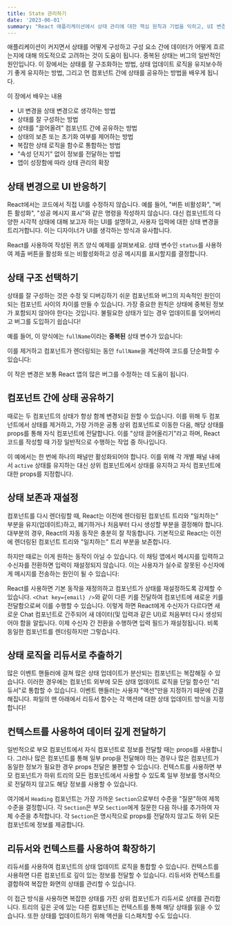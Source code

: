 ```yaml
---
title: State 관리하기
date: '2023-06-01'
summary: "React 애플리케이션에서 상태 관리에 대한 핵심 원칙과 기법을 익히고, UI 변경과 상태 업데이트를 효과적으로 다루는 방법을 배웁니다."
---
```



애플리케이션이 커지면서 상태를 어떻게 구성하고 구성 요소 간에 데이터가 어떻게 흐르는지에 대해 의도적으로 고려하는 것이 도움이 됩니다. 중복된 상태는 버그의 일반적인 원인입니다. 이 장에서는 상태를 잘 구조화하는 방법, 상태 업데이트 로직을 유지보수하기 좋게 유지하는 방법, 그리고 먼 컴포넌트 간에 상태를 공유하는 방법을 배우게 됩니다.

이 장에서 배우는 내용

- UI 변경을 상태 변경으로 생각하는 방법
- 상태를 잘 구성하는 방법
- 상태를 "끌어올려" 컴포넌트 간에 공유하는 방법
- 상태의 보존 또는 초기화 여부를 제어하는 방법
- 복잡한 상태 로직을 함수로 통합하는 방법
- "속성 던지기" 없이 정보를 전달하는 방법
- 앱이 성장함에 따라 상태 관리의 확장

## 상태 변경으로 UI 반응하기

React에서는 코드에서 직접 UI를 수정하지 않습니다. 예를 들어, "버튼 비활성화", "버튼 활성화", "성공 메시지 표시"와 같은 명령을 작성하지 않습니다. 대신 컴포넌트의 다양한 시각적 상태에 대해 보고자 하는 UI를 설명하고, 사용자 입력에 대한 상태 변경을 트리거합니다. 이는 디자이너가 UI를 생각하는 방식과 유사합니다.

React를 사용하여 작성된 퀴즈 양식 예제를 살펴보세요. 상태 변수인 `status`를 사용하여 제출 버튼을 활성화 또는 비활성화하고 성공 메시지를 표시할지를 결정합니다.

## 상태 구조 선택하기

상태를 잘 구성하는 것은 수정 및 디버깅하기 쉬운 컴포넌트와 버그의 지속적인 원인이 되는 컴포넌트 사이의 차이를 만들 수 있습니다. 가장 중요한 원칙은 상태에 중복된 정보가 포함되지 않아야 한다는 것입니다. 불필요한 상태가 있는 경우 업데이트를 잊어버리고 버그를 도입하기 쉽습니다!

예를 들어, 이 양식에는 `fullName`이라는 **중복된** 상태 변수가 있습니다:

이를 제거하고 컴포넌트가 렌더링되는 동안 `fullName`을 계산하여 코드를 단순화할 수 있습니다:

이 작은 변경은 보통 React 앱의 많은 버그를 수정하는 데 도움이 됩니다.


## 컴포넌트 간에 상태 공유하기

때로는 두 컴포넌트의 상태가 항상 함께 변경되길 원할 수 있습니다. 이를 위해 두 컴포넌트에서 상태를 제거하고, 가장 가까운 공통 상위 컴포넌트로 이동한 다음, 해당 상태를 props를 통해 자식 컴포넌트에 전달합니다. 이를 "상태 끌어올리기"라고 하며, React 코드를 작성할 때 가장 일반적으로 수행하는 작업 중 하나입니다.

이 예에서는 한 번에 하나의 패널만 활성화되어야 합니다. 이를 위해 각 개별 패널 내에서 `active` 상태를 유지하는 대신 상위 컴포넌트에서 상태를 유지하고 자식 컴포넌트에 대한 props를 지정합니다.


## 상태 보존과 재설정

컴포넌트를 다시 렌더링할 때, React는 이전에 렌더링된 컴포넌트 트리와 "일치하는" 부분을 유지(업데이트)하고, 폐기하거나 처음부터 다시 생성할 부분을 결정해야 합니다. 대부분의 경우, React의 자동 동작은 충분히 잘 작동합니다. 기본적으로 React는 이전에 렌더링된 컴포넌트 트리와 "일치하는" 트리 부분을 보존합니다.

하지만 때로는 이게 원하는 동작이 아닐 수 있습니다. 이 채팅 앱에서 메시지를 입력하고 수신자를 전환하면 입력이 재설정되지 않습니다. 이는 사용자가 실수로 잘못된 수신자에게 메시지를 전송하는 원인이 될 수 있습니다:


React를 사용하면 기본 동작을 재정의하고 컴포넌트가 상태를 재설정하도록 강제할 수 있습니다. `<Chat key={email} />`와 같이 다른 키를 전달하여 컴포넌트에 새로운 키를 전달함으로써 이를 수행할 수 있습니다. 이렇게 하면 React에게 수신자가 다르다면 새로운 Chat 컴포넌트로 간주되어 새 데이터(및 입력과 같은 UI)로 처음부터 다시 생성되어야 함을 알립니다. 이제 수신자 간 전환을 수행하면 입력 필드가 재설정됩니다. 비록 동일한 컴포넌트를 렌더링하지만 그렇습니다.


## 상태 로직을 리듀서로 추출하기

많은 이벤트 핸들러에 걸쳐 많은 상태 업데이트가 분산되는 컴포넌트는 복잡해질 수 있습니다. 이러한 경우에는 컴포넌트 외부에 모든 상태 업데이트 로직을 단일 함수인 "리듀서"로 통합할 수 있습니다. 이벤트 핸들러는 사용자 "액션"만을 지정하기 때문에 간결해집니다. 파일의 맨 아래에서 리듀서 함수는 각 액션에 대한 상태 업데이트 방식을 지정합니다!

## 컨텍스트를 사용하여 데이터 깊게 전달하기

일반적으로 부모 컴포넌트에서 자식 컴포넌트로 정보를 전달할 때는 props를 사용합니다. 그러나 많은 컴포넌트를 통해 일부 prop을 전달해야 하는 경우나 많은 컴포넌트가 동일한 정보가 필요한 경우 props 전달은 불편할 수 있습니다. 컨텍스트를 사용하면 부모 컴포넌트가 하위 트리의 모든 컴포넌트에서 사용할 수 있도록 일부 정보를 명시적으로 전달하지 않고도 해당 정보를 사용할 수 있습니다.

여기에서 `Heading` 컴포넌트는 가장 가까운 `Section`으로부터 수준을 "질문"하여 제목 수준을 결정합니다. 각 `Section`은 부모 `Section`에게 질문한 다음 하나를 추가하여 자체 수준을 추적합니다. 각 `Section`은 명시적으로 props를 전달하지 않고도 하위 모든 컴포넌트에 정보를 제공합니다.


## 리듀서와 컨텍스트를 사용하여 확장하기

리듀서를 사용하여 컴포넌트의 상태 업데이트 로직을 통합할 수 있습니다. 컨텍스트를 사용하면 다른 컴포넌트로 깊이 있는 정보를 전달할 수 있습니다. 리듀서와 컨텍스트를 결합하여 복잡한 화면의 상태를 관리할 수 있습니다.

이 접근 방식을 사용하면 복잡한 상태를 가진 상위 컴포넌트가 리듀서로 상태를 관리합니다. 트리의 깊은 곳에 있는 다른 컴포넌트는 컨텍스트를 통해 해당 상태를 읽을 수 있습니다. 또한 상태를 업데이트하기 위해 액션을 디스패치할 수도 있습니다.

